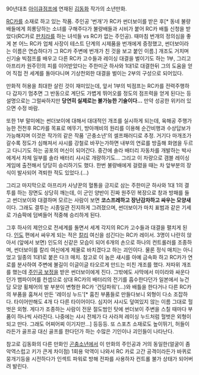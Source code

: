90년대초 [[아이큐점프]]에 연재된 [[김동화]] 작가의 소년만화.

[[RC카]]를 소재로 하고 있는 작품. 주인공 '번개'가 RC카 썬더보이를 받은 후[* 동네 불량배들에게 희롱당하는 소녀를 구해주다가 불량배들과 시비가 붙어 RC카 배틀 신청을 받았다(RC카로 [[판치라]]를 하는 녀석들 vs RC카 없는 주인공). 때마침 번개의 정의심을 좋게 본 어느 RC카 업체 사장이 테스트 단계의 시제품을 번개에게 증정했고, 썬더보이라는 이름은 연습하다가 그 RC카 주변에 번개가 친 것을 보고 붙인 이름.] 개조도 거치며 신기술 빅점프를 배우고 다른 RC카 고수들과 레이싱 대결을 벌이기도 하는 1부, 그리고 아프리카 원주민의 피를 이어받았다는 주한미군 하사와 1대1로 대결한뒤 그의 도움을 얻어 직접 전 세계를 돌아다니며 기상천외한 대결을 벌이는 2부의 구성으로 되어있다. 

만화적 허용을 최대한 살린 것이 재미있는데, 앞서 1부의 빅점프는 RC카를 전력주행하다 갑자기 멈추면 그 반동으로 계단도 가볍게 뛰어오를 정도의 점프력을 얻게 된다는 등 설명으로는 그럴싸하지만 '''당연히 실제로는 불가능한 기술이다…''' 만약 성공한 위키러 있으면 수정 바람. 

또한 1부 말미에는 썬더보이에 대해서 대대적인 개조를 실시하게 되는데, 육해공 주행가능한 전천후 RC카를 목표로 메뚜기, 방아깨비의 원리를 이용해 순간비행과 수상답보가 가능해지며 이것은 작가의 같은 작품 '곤충소년'의 셀프패러디로 추정. 거기다 마개조가 갈수록 정도가 심해져서 샤시를 강철로 바꾸는가하면 내부의 연료를 방출해 화염을 두르고 다니기도 하는 공포의 머신이 되어간다. 중간에 솔라 배터리 자동차를 개발하는 박사에게서 차체 일부를 솔라 배터리 샤시로 개량하기도... 그리고 이 차량으로 갬블 레이싱 게임에 출전해서 당당히 승리하기도 했다. 한번 불량배에게 걸렸을 때는 차 앞부분의 장식이 발사되어 격퇴한 적도 있었다.(…)

그리고 마지막으로 아프리카 사냥꾼의 혈통을 긍지로 삼는 주한미군 하사와 1대 1의 결투를 하는 장면도 상당히 깨는데, 이 군인 양반이 진짜 원주민 복장으로 창과 방패를 들고 썬더보이와 대결하며 모르는 사람이 보면 '''코스프레하고 장난감차하고 싸우는 모양새'''이다. 그래도 결투는 시종일관 진지하게 그려졌으며, 썬더보이가 마치 표범과 같은 기세로 가슴팍에 덤벼들어 적중해 승리하게 된다.

그후 하사의 제안으로 전세계를 돌면서 세계 각지의 RC카 고수들과 대결을 펼치게 된다. [[인도]] 편에서 싸우게 되는 적은 [[칼리]] 여신을 섬긴다는 RC카 레이서. 3명이 나란히 앉아서 (앞에서 보면) 인도의 신같은 모습이 되어 6개의 손으로 하나의 컨트롤러를 조종하며, 썬더보이를 칼리 여신에게 제물로 바치겠다고 하는 괴인이다. 물론 정식 매치는 아니었고 일종의 1대1로 붙은 다크 매치. 참고로 이 놈은 섀시를 아예 금속화 하고 RC카가 연로를 분사하여 주변에 불길이 이글이글 타오르게 만드는 미친 개조를 했다. 저따위 개조를 했는데 [[주인공 보정]]을 받은 썬더보이에게 진다. 그밖에도 사막에서 미이라와 싸운다던가 뱀파이어를 컨셉으로 상대 RC카의 배터리의 전기를 흡수한다던가 일본에서 뉴건담 모양 휠체어의 발 부분이 변형한 RC카 '건담파워'(…)와 배틀을 한다거나 다른 RC카의 부품을 훔쳐서 만든 '레이싱 누드'[* 훔친 부품들로 만들다보니 외형이 다소 조잡하다. 타이어만해도 4개 다 다른 타이어이다. 심지어 샤시도 덮여있지 않는 이름 그대로 헐벗은 외형. 게다가 조종하는 사람이 전문 절도범인 탓에 썬더보이 주변을 스칠 때마다 부품이 하나씩 사라진다. 나중에는 샤시 전체가 다 사라져 레이싱 누드처럼 헐벗은 외형이 되고 만다. 그래도 어찌어찌 이기지만...] 등등등. 또 스포츠 소재로도 높이뛰기, 허들이라든가 골프공 대신 골프를 한다던가 하는 수많은 기인이나 괴인들이 나타난다.

참고로 김동화의 다른 만화인 [[곤충소년]]에서 이 만화의 주인공과 거의 동일한(얼굴이 좀 악역스럽고 키가 큰게 차이점) 1회용 악역이 나와서 RC 카로 고간 공격이라든가 바퀴로 뭉개기등을 시전하다가 인섹트 파워로 방해 전파를 사용하자 컨트롤 불가 상태가 되어버려 발린다.
